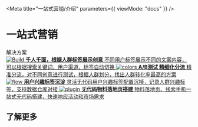 
<Meta title="一站式营销/介绍" parameters={{ viewMode: "docs" }} />

<style>
  {`
    .subheading {
      --mediumdark: '#999999';
      font-weight: 900;
      font-size: 13px;
      color: #999;
      letter-spacing: 6px;
      line-height: 24px;
      text-transform: uppercase;
      margin-bottom: 12px;
      margin-top: 40px;
    }

    .link-list {
      display: grid;
      grid-template-columns: 1fr;
      grid-template-rows: 1fr 1fr;
      row-gap: 10px;
    }

    @media (min-width: 620px) {
      .link-list {
        row-gap: 20px;
        column-gap: 20px;
        grid-template-columns: 1fr 1fr;
      }
    }

    @media all and (-ms-high-contrast:none) {
    .link-list {
        display: -ms-grid;
        -ms-grid-columns: 1fr 1fr;
        -ms-grid-rows: 1fr 1fr;
      }
    }

    .link-item {
      display: block;
      padding: 20px 30px 20px 15px;
      border: 1px solid #00000010;
      border-radius: 5px;
      transition: background 150ms ease-out, border 150ms ease-out, transform 150ms ease-out;
      color: #333333;
      display: flex;
      align-items: flex-start;
    }

    .link-item:hover {
      border-color: #1EA7FD50;
      transform: translate3d(0, -3px, 0);
      box-shadow: rgba(0, 0, 0, 0.08) 0 3px 10px 0;
    }

    .link-item:active {
      border-color: #1EA7FD;
      transform: translate3d(0, 0, 0);
    }

    .link-item strong {
      font-weight: 700;
      display: block;
      margin-bottom: 2px;
    }

    .link-item img {
      height: 40px;
      width: 40px;
      margin-right: 15px;
      flex: none;
    }

    .link-item span {
      font-size: 14px;
      line-height: 20px;
    }

    .tip {
      display: inline-block;
      border-radius: 1em;
      font-size: 11px;
      line-height: 12px;
      font-weight: 700;
      background: #E7FDD8;
      color: #66BF3C;
      padding: 4px 12px;
      margin-right: 10px;
      vertical-align: top;
    }

    .tip-wrapper {
      font-size: 13px;
      line-height: 20px;
      margin-top: 40px;
      margin-bottom: 40px;
    }

    .tip-wrapper code {
      font-size: 12px;
      display: inline-block;
    }
  `}
</style>

# 一站式营销

<div className="subheading">解决方案</div>

<div className="link-list">
  <a className="link-item" href="/docs/一站式营销-介绍--page" target="_self">
    <img src={StackAlt} alt="Build" />
    <span>
      <strong>千人千面，根据人群标签展示创意</strong>
      不同用户标签展示不同的文案内容，可以根据搜索关键词，用户渠道，标签自动切换
    </span>
  </a>
  <a className="link-item" href="/docs/一站式营销-介绍--page" target="_self">
    <img src={Colors} alt="colors" />
    <span>
      <strong>A/B测试 精细化分流</strong>
      精准分流，对不同创意进行测试，根据人群划分，找出人群转化率最高的方案
    </span>
  </a>
  <a className="link-item" href="/docs/一站式营销-介绍--page" target="_self">
    <img src={Flow} alt="flow" />
    <span>
      <strong>用户兴趣标签沉淀</strong>
      灵活无代码用户兴趣标签配置沉掉，记录人群兴趣标签，支持数据仓库对接
    </span>
  </a>
  <a className="link-item" href="/docs/一站式营销-介绍--page" target="_self">
    <img src={Plugin} alt="plugin" />
    <span>
      <strong>无代码物料落地页搭建</strong>
      物料落地页、线索手机一站式无代码搭建，快速响应活动和市场需求
    </span>
  </a>
</div>

<p></p>

## 了解更多

<Contact />
